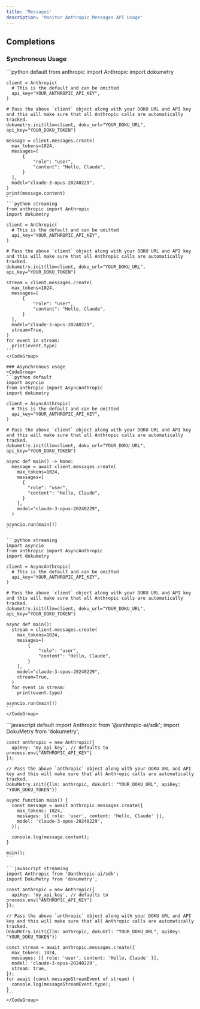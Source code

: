 ```yaml
---
title: 'Messages'
description: 'Monitor Anthropic Messages API Usage'
---
```


## Completions
<Tabs>
  <Tab title="Python">

  ### Synchronous Usage
  <CodeGroup>
    ```python default
    from anthropic import Anthropic
    import dokumetry

    client = Anthropic(
      # This is the default and can be omitted
      api_key="YOUR_ANTHROPIC_API_KEY",
    )

    # Pass the above `client` object along with your DOKU URL and API key and this will make sure that all Anthropic calls are automatically tracked.
    dokumetry.init(llm=client, doku_url="YOUR_DOKU_URL", api_key="YOUR_DOKU_TOKEN")

    message = client.messages.create(
      max_tokens=1024,
      messages=[
          {
              "role": "user",
              "content": "Hello, Claude",
          }
      ],
      model="claude-3-opus-20240229",
    )
    print(message.content)
    ```
    ```python streaming
    from anthropic import Anthropic
    import dokumetry

    client = Anthropic(
      # This is the default and can be omitted
      api_key="YOUR_ANTHROPIC_API_KEY",
    )

    # Pass the above `client` object along with your DOKU URL and API key and this will make sure that all Anthropic calls are automatically tracked.
    dokumetry.init(llm=client, doku_url="YOUR_DOKU_URL", api_key="YOUR_DOKU_TOKEN")

    stream = client.messages.create(
      max_tokens=1024,
      messages=[
          {
              "role": "user",
              "content": "Hello, Claude",
          }
      ],
      model="claude-3-opus-20240229",
      stream=True,
    )
    for event in stream:
      print(event.type)
    ```
    </CodeGroup>
    
    ### Asynchronous usage
    <CodeGroup>
    ```python default
    import asyncio
    from anthropic import AsyncAnthropic
    import dokumetry

    client = AsyncAnthropic(
      # This is the default and can be omitted
      api_key="YOUR_ANTHROPIC_API_KEY",
    )

    # Pass the above `client` object along with your DOKU URL and API key and this will make sure that all Anthropic calls are automatically tracked.
    dokumetry.init(llm=client, doku_url="YOUR_DOKU_URL", api_key="YOUR_DOKU_TOKEN")

    async def main() -> None:
      message = await client.messages.create(
        max_tokens=1024,
        messages=[
          {
            "role": "user",
            "content": "Hello, Claude",
          }
        ],
        model="claude-3-opus-20240229",
      )

    asyncio.run(main())
    ```
    
    ```python streaming
    import asyncio
    from anthropic import AsyncAnthropic
    import dokumetry

    client = AsyncAnthropic(
      # This is the default and can be omitted
      api_key="YOUR_ANTHROPIC_API_KEY",
    )

    # Pass the above `client` object along with your DOKU URL and API key and this will make sure that all Anthropic calls are automatically tracked.
    dokumetry.init(llm=client, doku_url="YOUR_DOKU_URL", api_key="YOUR_DOKU_TOKEN")

    async def main():
      stream = client.messages.create(
        max_tokens=1024,
        messages=[
            {
                "role": "user",
                "content": "Hello, Claude",
            }
        ],
        model="claude-3-opus-20240229",
        stream=True,
      )
      for event in stream:
        print(event.type)
    
    asyncio.run(main())
    ```
    </CodeGroup>
  </Tab>
  <Tab title="Javascript">
    <CodeGroup>
    ```javascript default
    import Anthropic from '@anthropic-ai/sdk';
    import DokuMetry from 'dokumetry';

    const anthropic = new Anthropic({
      apiKey: 'my_api_key', // defaults to process.env["ANTHROPIC_API_KEY"]
    });

    // Pass the above `anthropic` object along with your DOKU URL and API key and this will make sure that all Anthropic calls are automatically tracked.
    DokuMetry.init({llm: anthropic, dokuUrl: "YOUR_DOKU_URL", apiKey: "YOUR_DOKU_TOKEN"})

    async function main() {
      const message = await anthropic.messages.create({
        max_tokens: 1024,
        messages: [{ role: 'user', content: 'Hello, Claude' }],
        model: 'claude-3-opus-20240229',
      });

      console.log(message.content);
    }

    main();
    ```

    ```javascript streaming
    import Anthropic from '@anthropic-ai/sdk';
    import DokuMetry from 'dokumetry';

    const anthropic = new Anthropic({
      apiKey: 'my_api_key', // defaults to process.env["ANTHROPIC_API_KEY"]
    });

    // Pass the above `anthropic` object along with your DOKU URL and API key and this will make sure that all Anthropic calls are automatically tracked.
    DokuMetry.init({llm: anthropic, dokuUrl: "YOUR_DOKU_URL", apiKey: "YOUR_DOKU_TOKEN"})

    const stream = await anthropic.messages.create({
      max_tokens: 1024,
      messages: [{ role: 'user', content: 'Hello, Claude' }],
      model: 'claude-3-opus-20240229',
      stream: true,
    });
    for await (const messageStreamEvent of stream) {
      console.log(messageStreamEvent.type);
    }
    ```
    </CodeGroup>
  </Tab>
</Tabs>

